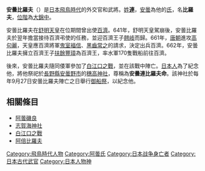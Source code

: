 {{unreferenced|time=2015-8-18}}
{{japanese|japanese=安曇 比羅夫|kana=あずみ の ひらふ|romaji=Azumi no hirafu}}
'''安曇比羅夫'''（{{bd|||663年||}}）是[[日本|日本]][[飛鳥時代|飛鳥時代]]的外交官和武將。[[姓|姓]]'''[[連_(日本)|連]]'''，[[安曇氏|安曇]]為他的[[氏|氏]]，名'''比羅夫'''，[[位階|位階]]為[[大錦中|大錦中]]。

安曇比羅夫在[[舒明天皇|舒明天皇]]在位期間曾出使[[百濟|百濟]]。641年，舒明天皇駕崩後，安曇比羅夫於翌年擔當接待百濟弔使的任務，並迎百濟王子[[翹岐|翹岐]]而歸。661年，[[唐朝|唐朝]]進攻[[高句麗|高句麗]]，天皇應百濟將軍[[鬼室福信|鬼室福信]]、[[黑齒常之|黑齒常之]]的請求，決定出兵百濟。662年，安曇比羅夫擁立百濟王子[[扶餘豐|扶餘豐璋]]為百濟王，率水軍170隻戰船前往百濟。

後來，安曇比羅夫隨同倭軍參加了[[白江口之戰|白江口之戰]]，並在該戰中陣亡。[[日本人|日本人]]為了紀念他，將他祭祀於[[長野縣|長野縣]][[安曇野市|安曇野市]]的[[穗高神社|穗高神社]]，尊稱為'''安曇連比羅夫命'''。該神社於每年9月27日安曇比羅夫陣亡之日舉行[[御船祭|御船祭]]，以紀念他。

==相關條目==
*[[阿曇磯良|阿曇磯良]]
*[[志賀海神社|志賀海神社]]
*[[白江口之戰|白江口之戰]]
*[[阿倍比羅夫|阿倍比羅夫]]

[[Category:飛鳥時代人物|Category:飛鳥時代人物]]
[[Category:阿曇氏|Category:阿曇氏]]
[[Category:日本战争身亡者|Category:日本战争身亡者]]
[[Category:日本古代武官|Category:日本古代武官]]
[[Category:日本人物神|Category:日本人物神]]